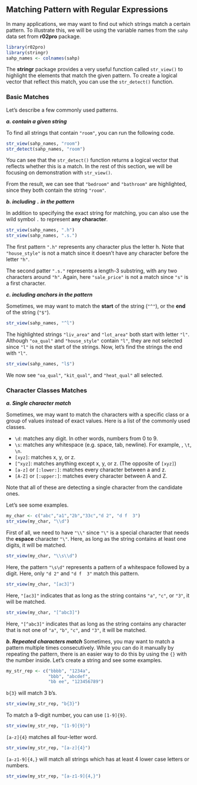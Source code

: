## Matching Pattern with Regular Expressions {#match-pattern}

In many applications, we may want to find out which strings match a certain pattern.  To illustrate this, we will be using the variable names from the `sahp` data set from **r02pro** package. 

```r
library(r02pro)
library(stringr)
sahp_names <- colnames(sahp)
```

The **stringr** package provides a very useful function called `str_view()` to highlight the elements that match the given pattern. To create a logical vector that reflect this match, you can use the `str_detect()` function.

### Basic Matches

Let's describe a few commonly used patterns.

***a. contain a given string***

To find all strings that contain `"room"`, you can run the following code.
```r
str_view(sahp_names, "room")
str_detect(sahp_names, "room")
```

You can see that the `str_detect()` function returns a logical vector that reflects whether this is a match. In the rest of this section, we will be focusing on demonstration with `str_view()`.

From the result, we can see that `"bedroom"` and `"bathroom"` are highlighted, since they both contain the string `"room"`. 

***b. including `.` in the pattern***

In addition to specifying the exact string for matching, you can also use the wild symbol `.` to represent **any character**. 
```r
str_view(sahp_names, ".h")
str_view(sahp_names, ".s.")
```

The first pattern `".h"` represents any character plus the letter h. Note that `"house_style"` is not a match since it doesn't have any character before the letter `"h"`.  

The second patter `".s."` represents a length-3 substring, with any two characters around `"h"`. Again, here `"sale_price"` is not a match since `"s"` is a first character. 

***c. including anchors in the pattern***

Sometimes, we may want to match the **start** of the string (`"^"`), or the **end** of the string (`"$"`).
```r
str_view(sahp_names, "^l")
```

The highlighted strings `"liv_area"` and `"lot_area"` both start with letter `"l"`. Although `"oa_qual"` and `"house_style"` contain `"l"`, they are not selected since `"l"` is not the start of the strings. Now, let's find the strings the end with  `"l"`.

```r
str_view(sahp_names, "l$")
```

We now see `"oa_qual"`, `"kit_qual"`, and `"heat_qual"` all selected. 


### Character Classes Matches

***a. Single character match***

Sometimes, we may want to match the characters with a specific class or a group of values instead of exact values. Here is a list of the commonly used classes.

- `\d`: matches any digit. In other words, numbers from 0 to 9.
- `\s`: matches any whitespace (e.g. space, tab, newline). For example, ` `, `\t`, `\n`.
- `[xyz]`: matches x, y, or z.
- `[^xyz]`: matches anything except x, y, or z. (The opposite of `[xyz]`)
- `[a-z]` or `[:lower:]`: matches every character between a and z.
- `[A-Z]` or `[:upper:]`: matches every character between A and Z.

Note that all of these are detecting a single character from the candidate ones.

Let's see some examples.
```r
my_char <- c("abc","a1","2b","33c","d 2", "d f  3")
str_view(my_char, "\\d")
```

First of all, we need to have `"\\"` since `"\"` is a special character that needs the **espace** character `"\"`. Here, as long as the string contains at least one digits, it will be matched.

```r
str_view(my_char, "\\s\\d")
```

Here, the pattern `"\s\d"` represents a pattern of a whitespace followed by a digit. Here, only `"d 2"` and `"d f  3"` match this pattern. 


```r
str_view(my_char, "[ac3]")
```

Here, `"[ac3]"` indicates that as long as the string contains `"a"`, `"c"`, or `"3"`, it will be matched. 

```r
str_view(my_char, "[^abc3]")
```

Here, `"[^abc3]"` indicates that as long as the string contains any character that is not one of `"a"`, `"b"`, `"c"`, and `"3"`, it will be matched. 

***b. Repeated characters match***
Sometimes, you may want to match a pattern multiple times consecutively. While you can do it manually by repeating the pattern, there is an easier way to do this by using the `{}` with the number inside. Let's create a string and see some examples.
```r
my_str_rep <- c("bbbb", "1234a",
                "bbb", "abcdef",
                "bb ee", "123456789")
```


`b{3}` will match 3 b's. 
```r
str_view(my_str_rep, "b{3}")
```

To match a 9-digit number, you can use `[1-9]{9}`.
```r
str_view(my_str_rep, "[1-9]{9}")
```


`[a-z]{4}` matches all four-letter word.
```r
str_view(my_str_rep, "[a-z]{4}")
```
`[a-z1-9]{4,}` will match all strings which has at least 4 lower case letters or numbers.  

```r
str_view(my_str_rep, "[a-z1-9]{4,}")
```





